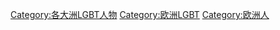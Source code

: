[[Category:各大洲LGBT人物|Category:各大洲LGBT人物]]
[[Category:欧洲LGBT|Category:欧洲LGBT]]
[[Category:欧洲人|Category:欧洲人]]